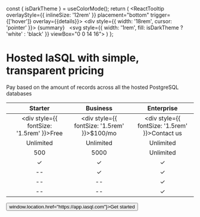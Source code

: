 
  const { isDarkTheme } = useColorMode();
  return (
    <ReactTooltip overlayStyle={{ inlineSize: '12rem' }} placement="bottom" trigger={['hover']} overlay={<span>{details}</span>}>
      <div style={{ width: '18rem', cursor: 'pointer' }}>
      {summary} &nbsp;
      <span className="admonitionIcon_node_modules-@docusaurus-theme-classic-lib-theme-Admonition-styles-module"><svg style={{ width: '1rem', fill: isDarkTheme ? 'white' : 'black' }} viewBox="0 0 14 16"><path fill-rule="evenodd" d="M6.3 5.69a.942.942 0 0 1-.28-.7c0-.28.09-.52.28-.7.19-.18.42-.28.7-.28.28 0 .52.09.7.28.18.19.28.42.28.7 0 .28-.09.52-.28.7a1 1 0 0 1-.7.3c-.28 0-.52-.11-.7-.3zM8 7.99c-.02-.25-.11-.48-.31-.69-.2-.19-.42-.3-.69-.31H6c-.27.02-.48.13-.69.31-.2.2-.3.44-.31.69h1v3c.02.27.11.5.31.69.2.2.42.31.69.31h1c.27 0 .48-.11.69-.31.2-.19.3-.42.31-.69H8V7.98v.01zM7 2.3c-3.14 0-5.7 2.54-5.7 5.68 0 3.14 2.56 5.7 5.7 5.7s5.7-2.55 5.7-5.7c0-3.15-2.56-5.69-5.7-5.69v.01zM7 .98c3.86 0 7 3.14 7 7s-3.14 7-7 7-7-3.12-7-7 3.14-7 7-7z"></path></svg></span>
      </div> 
    </ReactTooltip>
  )
};

<h1 style={{ textAlign: 'center'}}>Hosted IaSQL with simple, transparent pricing</h1>
<p style={{ textAlign: 'center', marginBottom: '3rem', fontSize: '1.3rem'}}>Pay based on the amount of records across all the hosted PostgreSQL databases</p>

<div style={{ marginBottom: '4rem'}}>

|         | Starter | Business | Enterprise |
| :------ | :-----: | :------: | :--------: |
|  | <div style={{ fontSize: '1.5rem' }}>Free</div> | <div style={{ fontSize: '1.5rem' }}>$100/mo</div>  | <div style={{ fontSize: '1.5rem' }}>Contact us</div> |
| <Tooltip summary='Databases' details='The total amount of databases connected to a cloud account.'/> | Unlimited  | Unlimited   | Unlimited |
| <Tooltip summary='Database Records' details='The total amount of records in the public schema across all databases. A database record roughly maps to a cloud resource.'/> | 500  | 5000   | Unlimited |
| <Tooltip summary='Import existing infrastructure' details='Automatically backfills the database with existing cloud resources.'/> | &check;  | &check; | &check; |
| <Tooltip summary='Automatic database backups' details='Periodic database snapshots that can be used to restore infrastructure.'/> | --  | &check; | &check; |
| <Tooltip summary='Granular access control' details='Determine which team members have access to which tables or cloud resources.'/> | --  | -- | &check; |
| <Tooltip summary='Single tenant hosting' details='Secured and isolated deployment.'/> | --  | -- | &check; |

</div>

<div style={{ textAlign: 'center', marginBottom: '3rem'}}>
  <button className="button button--primary button--lg " onClick={() => window.location.href="https://app.iasql.com"}>Get started</button>
</div>

